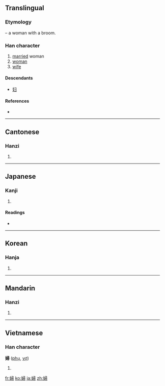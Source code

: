 {{also|妇}}
==Translingual==
{{zh-forms|[[妇]]|婦}}

===Etymology===
{{Han compound|女|帚|ls=ic|t1=woman|t2=broom}} – a woman with a broom.

===Han character===
{{Han char|rn=38|rad=女|as=08|sn=11|four=4742<sub>7</sub>|canj=女尸一月 (VSMB)|ids=⿰[[女]][[帚]]}}

# [[married]] woman
# [[woman]]
# [[wife]]

====Descendants====
* [[妇]]

====References====
* {{Han ref|kx=0265.140|dkj=06432|dj=0532.130|hdz=21062.060|uh=5A66|ud=23142|bh=B0FC|bd=45308}}

----

==Cantonese==

===Hanzi===
{{yue-hanzi|jyut=|y=fu5|sim=妇}}

# {{defn|Cantonese}}

----

==Japanese==

===Kanji===
{{ja-kanji|grade=5|rs=女08}}

# {{defn|Japanese}}

====Readings====
* {{ja-readings|on=[[ふ]] (fu)|kun=[[よめ]] (yome), [[おんな]] (onna)}}

----

==Korean==

===Hanja===
{{ko-hanja|hangeul=부|rv=bu|mr=pu}}

# {{defn|Korean}}

----

==Mandarin==

===Hanzi===
{{cmn-hanzi|sim=妇|pin=[[fù]] ([[fu4]])|wg=fu<sup>4</sup>}}

# {{defn|Mandarin}}

----

==Vietnamese==

===Han character===
'''婦''' ([[phụ]], [[vợ]])

# {{defn|Vietnamese}}

[[fr:婦]]
[[ko:婦]]
[[ja:婦]]
[[zh:婦]]